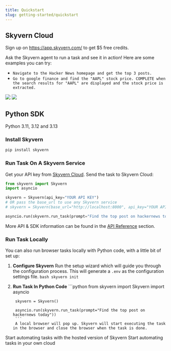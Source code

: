 ```yaml
---
title: Quickstart
slug: getting-started/quickstart
---
```


## Skyvern Cloud
Sign up on https://app.skyvern.com/ to get $5 free credits.

Ask the Skyvern agent to run a task and see it in action! Here are some examples you can try:
- `Navigate to the Hacker News homepage and get the top 3 posts.`
- `Go to google finance and find the "AAPL" stock price. COMPLETE when the search results for "AAPL" are displayed and the stock price is extracted.`

<img src="../images/quickstart/quickstart_prompt.png" />
<img src="../images/quickstart/quickstart_task_live.png" />

## Python SDK
<Tip title="Supported Python Versions" icon="fa-brands fa-python">
Python 3.11, 3.12 and 3.13
</Tip>

### Install Skyvern
```bash
pip install skyvern
```

### Run Task On A Skyvern Service
Get your API key from [Skyvern Cloud](https://app.skyvern.com/settings). Send the task to Skyvern Cloud:
```python
from skyvern import Skyvern
import asyncio

skyvern = Skyvern(api_key="YOUR API KEY")
# OR pass the base_url to use any Skyvern service
# skyvern = Skyvern(base_url="http://localhost:8000", api_key="YOUR API KEY")

asyncio.run(skyvern.run_task(prompt="Find the top post on hackernews today"))
```
More API & SDK information can be found in the [API Reference](/api-reference) section.

### Run Task Locally
You can also run browser tasks locally with Python code, with a little bit of set up:

1. **Configure Skyvern** Run the setup wizard which will guide you through the configuration process. This will generate a `.env` as the configuration settings file.
        ```bash
        skyvern init
        ```

2. **Run Task In Python Code**
        ```python
        from skyvern import Skyvern
        import asyncio
        
        skyvern = Skyvern()        
        
        asyncio.run(skyvern.run_task(prompt="Find the top post on hackernews today"))
	    ```
        A local browser will pop up. Skyvern will start executing the task in the browser and close the browser when the task is done.

<CardGroup cols={2}>
  <Card
    title="Quickstart (Skyvern Cloud)"
    icon="cloud"
    href="https://app.skyvern.com"
  >
    Start automating tasks with the hosted version of Skyvern
  </Card>
  <Card
    title="Quickstart (Open Source)"
    icon="github"
    href="https://github.com/Skyvern-AI/Skyvern"
  >
    Start automating tasks in your own cloud
  </Card>
</CardGroup>
